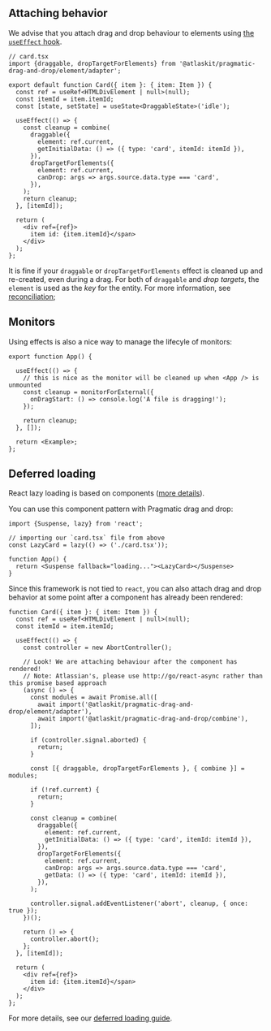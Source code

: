 ## Attaching behavior

We advise that you attach drag and drop behaviour to elements using
[the `useEffect` hook](https://reactjs.org/docs/hooks-effect.html).

```tsx
// card.tsx
import {draggable, dropTargetForElements} from '@atlaskit/pragmatic-drag-and-drop/element/adapter';

export default function Card({ item }: { item: Item }) {
  const ref = useRef<HTMLDivElement | null>(null);
  const itemId = item.itemId;
  const [state, setState] = useState<DraggableState>('idle');

  useEffect(() => {
    const cleanup = combine(
      draggable({
        element: ref.current,
        getInitialData: () => ({ type: 'card', itemId: itemId }),
      }),
      dropTargetForElements({
        element: ref.current,
        canDrop: args => args.source.data.type === 'card',
      }),
    );
    return cleanup;
  }, [itemId]);

  return (
    <div ref={ref}>
      item id: {item.itemId}</span>
    </div>
  );
};
```

It is fine if your `draggable` or `dropTargetForElements` effect is cleaned up and re-created, even
during a drag. For both of `draggable` and _drop targets_, the `element` is used as the _key_ for
the entity. For more information, see
[reconciliation](/components/pragmatic-drag-and-drop/core-package/reconciliation);

## Monitors

Using effects is also a nice way to manage the lifecyle of monitors:

```tsx
export function App() {

  useEffect(() => {
    // this is nice as the monitor will be cleaned up when <App /> is unmounted
    const cleanup = monitorForExternal({
      onDragStart: () => console.log('A file is dragging!');
    });

    return cleanup;
  }, []);

  return <Example>;
};
```

## Deferred loading

React lazy loading is based on components
([more details](https://reactjs.org/docs/code-splitting.html)).

You can use this component pattern with Pragmatic drag and drop:

```tsx
import {Suspense, lazy} from 'react';

// importing our `card.tsx` file from above
const LazyCard = lazy(() => ('./card.tsx'));

function App() {
  return <Suspense fallback="loading..."><LazyCard></Suspense>
}
```

Since this framework is not tied to `react`, you can also attach drag and drop behavior at some
point after a component has already been rendered:

```tsx
function Card({ item }: { item: Item }) {
  const ref = useRef<HTMLDivElement | null>(null);
  const itemId = item.itemId;

  useEffect(() => {
    const controller = new AbortController();

    // Look! We are attaching behaviour after the component has rendered!
    // Note: Atlassian's, please use http://go/react-async rather than this promise based approach
    (async () => {
      const modules = await Promise.all([
        await import('@atlaskit/pragmatic-drag-and-drop/element/adapter'),
        await import('@atlaskit/pragmatic-drag-and-drop/combine'),
      ]);

      if (controller.signal.aborted) {
        return;
      }

      const [{ draggable, dropTargetForElements }, { combine }] = modules;

      if (!ref.current) {
        return;
      }

      const cleanup = combine(
        draggable({
          element: ref.current,
          getInitialData: () => ({ type: 'card', itemId: itemId }),
        }),
        dropTargetForElements({
          element: ref.current,
          canDrop: args => args.source.data.type === 'card',
          getData: () => ({ type: 'card', itemId: itemId }),
        }),
      );

      controller.signal.addEventListener('abort', cleanup, { once: true });
    })();

    return () => {
      controller.abort();
    };
  }, [itemId]);

  return (
    <div ref={ref}>
      item id: {item.itemId}</span>
    </div>
  );
};
```

For more details, see our
[deferred loading guide](/components/pragmatic-drag-and-drop/core-package/recipes/deferred-loading).
